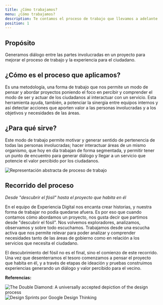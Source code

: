 ```yaml
---
title: ¿Cómo trabajamos?
menu: ¿Cómo trabajamos?
description: Te contamos el proceso de trabajo que llevamos a adelante en experiencia digital con el objetivo de construir mejores experiencias para los ciudadanos
position: 1
---
```


## Propósito

Generamos diálogo entre las partes involucradas en un proyecto para mejorar el proceso de trabajo y la experiencia para el ciudadano.

## ¿Cómo es el proceso que aplicamos?

Es una metodología, una forma de trabajo que nos permite un modo de pensar y abordar proyectos poniendo el foco en percibir y comprender el modo de ser y actuar de los ciudadanos al interactuar con un servicio. Esta herramienta ayuda, también, a potenciar la sinergia entre equipos internos y así detectar acciones que aporten valor a las personas involucradas y a los objetivos y necesidades de las áreas.

## ¿Para qué sirve?

Este modo de trabajo permite motivar y generar sentido de pertenencia de todas las personas involucradas; hacer interactuar áreas de un mismo organismo, que hoy en día trabajan de forma segmentada, y permitir tener un punto de encuentro para generar diálogo y llegar a un servicio que potencie el valor percibido por los ciudadanos.

![Representación abstracta de proceso de trabajo](creamos_experiencias/grafico-proceso.svg)

## Recorrido del proceso

_Desde "descubrir el fósil" hasta el proyecto que habita en él_

En el equipo de Experiencia Digital nos encanta crear historias, y nuestra forma de trabajar no podía quedarse afuera. Es por eso que cuando contamos cómo abordamos un proyecto, nos gusta decir que partimos desde "descubrir el fósil". Nos volvemos exploradores, analizamos, observamos y sobre todo escuchamos. Trabajamos desde una escucha activa que nos permite relevar para poder analizar y comprender necesidades tanto de las áreas de gobierno como en relación a los servicios que necesita el ciudadano.

El descubrimiento del fósil no es el final, sino el comienzo de este recorrido. Una vez que desenterramos el tesoro comenzamos a pensar el proyecto que habita en él, y a través de etapas de ideación y pruebas construimos experiencias generando un diálogo y valor percibido para el vecino.

**Referencias:**

![The Double Diamond: A universally accepted depiction of the design process](https://www.designcouncil.org.uk/news-opinion/what-framework-innovation-design-councils-evolved-double-diamond)
![Design Sprints por Google](https://designsprintkit.withgoogle.com/)
Design Thinking

